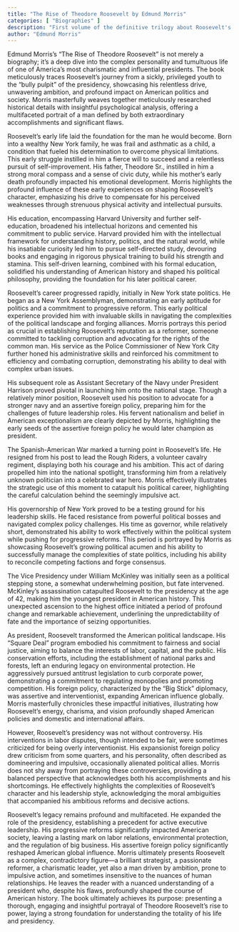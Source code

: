 ```yaml
---
title: "The Rise of Theodore Roosevelt by Edmund Morris"
categories: [ "Biographies" ]
description: "First volume of the definitive trilogy about Roosevelt's early life and career"
author: "Edmund Morris"
---
```

Edmund Morris's "The Rise of Theodore Roosevelt" is not merely a biography; it's a deep dive into the complex personality and tumultuous life of one of America's most charismatic and influential presidents.  The book meticulously traces Roosevelt's journey from a sickly, privileged youth to the "bully pulpit" of the presidency, showcasing his relentless drive, unwavering ambition, and profound impact on American politics and society.  Morris masterfully weaves together meticulously researched historical details with insightful psychological analysis, offering a multifaceted portrait of a man defined by both extraordinary accomplishments and significant flaws.

Roosevelt's early life laid the foundation for the man he would become. Born into a wealthy New York family, he was frail and asthmatic as a child, a condition that fueled his determination to overcome physical limitations. This early struggle instilled in him a fierce will to succeed and a relentless pursuit of self-improvement. His father, Theodore Sr., instilled in him a strong moral compass and a sense of civic duty, while his mother's early death profoundly impacted his emotional development.  Morris highlights the profound influence of these early experiences on shaping Roosevelt's character, emphasizing his drive to compensate for his perceived weaknesses through strenuous physical activity and intellectual pursuits.

His education, encompassing Harvard University and further self-education, broadened his intellectual horizons and cemented his commitment to public service.  Harvard provided him with the intellectual framework for understanding history, politics, and the natural world, while his insatiable curiosity led him to pursue self-directed study, devouring books and engaging in rigorous physical training to build his strength and stamina.  This self-driven learning, combined with his formal education, solidified his understanding of American history and shaped his political philosophy, providing the foundation for his later political career.

Roosevelt's career progressed rapidly, initially in New York state politics. He began as a New York Assemblyman, demonstrating an early aptitude for politics and a commitment to progressive reform. This early political experience provided him with invaluable skills in navigating the complexities of the political landscape and forging alliances. Morris portrays this period as crucial in establishing Roosevelt's reputation as a reformer, someone committed to tackling corruption and advocating for the rights of the common man. His service as the Police Commissioner of New York City further honed his administrative skills and reinforced his commitment to efficiency and combating corruption, demonstrating his ability to deal with complex urban issues.

His subsequent role as Assistant Secretary of the Navy under President Harrison proved pivotal in launching him onto the national stage. Though a relatively minor position, Roosevelt used his position to advocate for a stronger navy and an assertive foreign policy, preparing him for the challenges of future leadership roles. His fervent nationalism and belief in American exceptionalism are clearly depicted by Morris, highlighting the early seeds of the assertive foreign policy he would later champion as president.

The Spanish-American War marked a turning point in Roosevelt's life.  He resigned from his post to lead the Rough Riders, a volunteer cavalry regiment, displaying both his courage and his ambition.  This act of daring propelled him into the national spotlight, transforming him from a relatively unknown politician into a celebrated war hero. Morris effectively illustrates the strategic use of this moment to catapult his political career, highlighting the careful calculation behind the seemingly impulsive act.

His governorship of New York proved to be a testing ground for his leadership skills.  He faced resistance from powerful political bosses and navigated complex policy challenges.  His time as governor, while relatively short, demonstrated his ability to work effectively within the political system while pushing for progressive reforms. This period is portrayed by Morris as showcasing Roosevelt’s growing political acumen and his ability to successfully manage the complexities of state politics, including his ability to reconcile competing factions and forge consensus.

The Vice Presidency under William McKinley was initially seen as a political stepping stone, a somewhat underwhelming position, but fate intervened. McKinley's assassination catapulted Roosevelt to the presidency at the age of 42, making him the youngest president in American history. This unexpected ascension to the highest office initiated a period of profound change and remarkable achievement, underlining the unpredictability of fate and the importance of seizing opportunities.

As president, Roosevelt transformed the American political landscape.  His "Square Deal" program embodied his commitment to fairness and social justice, aiming to balance the interests of labor, capital, and the public.  His conservation efforts, including the establishment of national parks and forests, left an enduring legacy on environmental protection.  He aggressively pursued antitrust legislation to curb corporate power, demonstrating a commitment to regulating monopolies and promoting competition.  His foreign policy, characterized by the "Big Stick" diplomacy, was assertive and interventionist, expanding American influence globally.  Morris masterfully chronicles these impactful initiatives, illustrating how Roosevelt's energy, charisma, and vision profoundly shaped American policies and domestic and international affairs.

However, Roosevelt's presidency was not without controversy. His interventions in labor disputes, though intended to be fair, were sometimes criticized for being overly interventionist.  His expansionist foreign policy drew criticism from some quarters, and his personality, often described as domineering and impulsive, occasionally alienated political allies.  Morris does not shy away from portraying these controversies, providing a balanced perspective that acknowledges both his accomplishments and his shortcomings.  He effectively highlights the complexities of Roosevelt's character and his leadership style, acknowledging the moral ambiguities that accompanied his ambitious reforms and decisive actions.

Roosevelt's legacy remains profound and multifaceted.  He expanded the role of the presidency, establishing a precedent for active executive leadership.  His progressive reforms significantly impacted American society, leaving a lasting mark on labor relations, environmental protection, and the regulation of big business.  His assertive foreign policy significantly reshaped American global influence.  Morris ultimately presents Roosevelt as a complex, contradictory figure—a brilliant strategist, a passionate reformer, a charismatic leader, yet also a man driven by ambition, prone to impulsive action, and sometimes insensitive to the nuances of human relationships.  He leaves the reader with a nuanced understanding of a president who, despite his flaws, profoundly shaped the course of American history. The book ultimately achieves its purpose: presenting a thorough, engaging and insightful portrayal of Theodore Roosevelt’s rise to power, laying a strong foundation for understanding the totality of his life and presidency.

